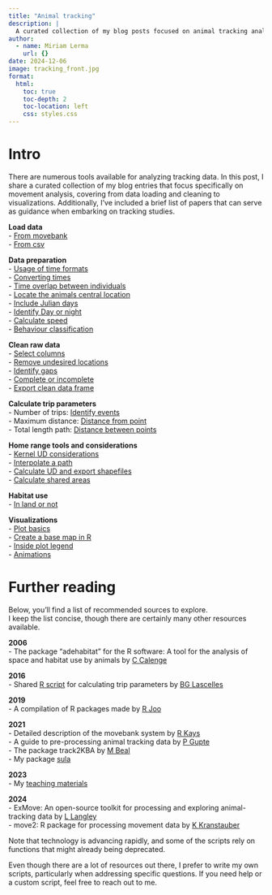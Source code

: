 ```yaml
---
title: "Animal tracking"
description: |
  A curated collection of my blog posts focused on animal tracking analysis.
author:
  - name: Miriam Lerma
    url: {}
date: 2024-12-06
image: tracking_front.jpg
format:
  html:
    toc: true
    toc-depth: 2
    toc-location: left
    css: styles.css
---
```


# Intro

There are numerous tools available for analyzing tracking data. In this post, I share a curated collection of my blog entries that focus specifically on movement analysis, covering from data loading and cleaning to visualizations. Additionally, I’ve included a brief list of papers that can serve as guidance when embarking on tracking studies.

**Load data**\
- [From movebank](https://miriamll.github.io/teaching_R/Tracking_0606.html#4)\
- [From csv](https://miriamll.github.io/teaching_R/Tracking_0606.html#20)

**Data preparation**\
- [Usage of time formats](https://www.miriam-lerma.com/posts/2022-06-30-time-formats/)\
- [Converting times](https://miriamll.github.io/teaching_R/Tracking_0606.html#36)\
- [Time overlap between individuals](https://www.miriam-lerma.com/posts/2022-02-24-timeoverlaps/)\
- [Locate the animals central location](https://www.miriam-lerma.com/posts/2022-07-01-nestlocation/)\
- [Include Julian days](https://www.miriam-lerma.com/posts/2022-08-17-count-days/)\
- [Identify Day or night](https://www.miriam-lerma.com/posts/2022-12-04-day-night/)\
- [Calculate speed](https://www.miriam-lerma.com/posts/2022-05-23-speed/)\
- [Behaviour classification](https://www.miriam-lerma.com/posts/2021-11-25-embc/)

**Clean raw data**\
- [Select columns](https://miriamll.github.io/teaching_R/Tracking_0606.html#30)\
- [Remove undesired locations](https://www.miriam-lerma.com/posts/2024-08-01-removelocs/)\
- [Identify gaps](https://www.miriam-lerma.com/posts/2022-10-04-identify-gaps/)\
- [Complete or incomplete](https://www.miriam-lerma.com/posts/2024-11-05-completeorincomplete/)\
- [Export clean data frame](https://miriamll.github.io/teaching_R/Tracking_0606.html#34)

**Calculate trip parameters**\
- Number of trips: [Identify events](https://www.miriam-lerma.com/posts/2024-09-19-identifyevents/)\
- Maximum distance: [Distance from point](https://www.miriam-lerma.com/posts/2024-06-04-pointsdistance/)\
- Total length path: [Distance between points](https://www.miriam-lerma.com/posts/2024-10-08-distancepoints/)

**Home range tools and considerations**\
- [Kernel UD considerations](https://www.miriam-lerma.com/posts/2022-09-13-hr-considerations/)\
- [Interpolate a path](https://www.miriam-lerma.com/posts/2024-07-05-interpolate/)\
- [Calculate UD and export shapefiles](https://www.miriam-lerma.com/posts/2021-09-24-home-range-adehabitathr/)\
- [Calculate shared areas](https://www.miriam-lerma.com/posts/2022-01-21-sharedareas/)

**Habitat use**\
- [In land or not](https://www.miriam-lerma.com/posts/2022-04-07-land-or-not/)

**Visualizations**\
- [Plot basics](https://miriamll.github.io/teaching_R/Tracking_0606.html#40)\
- [Create a base map in R](https://www.miriam-lerma.com/posts/2023-03-04-mapping-in-r/)\
- [Inside plot legend](https://www.miriam-lerma.com/posts/2023-10-02-inside-legend/)\
- [Animations](https://www.miriam-lerma.com/posts/2023-06-01-gganimate/)

# Further reading

Below, you'll find a list of recommended sources to explore.\
I keep the list concise, though there are certainly many other resources available.

**2006**\
- The package “adehabitat” for the R software: A tool for the analysis of space and habitat use by animals by [C Calenge](https://www.sciencedirect.com/science/article/pii/S0304380006001414)

**2016**\
- Shared [R script](https://onlinelibrary.wiley.com/action/downloadSupplement?doi=10.1111%2Fddi.12411&file=ddi12411-sup-0005-AppendixS5.r) for calculating trip parameters by [BG Lascelles](https://onlinelibrary.wiley.com/doi/10.1111/ddi.12411)

**2019**\
- A compilation of R packages made by [R Joo](https://besjournals.onlinelibrary.wiley.com/doi/full/10.1111/1365-2656.13116)

**2021**\
- Detailed description of the movebank system by [R Kays](https://besjournals.onlinelibrary.wiley.com/doi/full/10.1111/2041-210X.13767)\
- A guide to pre-processing animal tracking data by [P Gupte](https://besjournals.onlinelibrary.wiley.com/doi/full/10.1111/1365-2656.13610)\
- The package track2KBA by [M Beal](https://besjournals.onlinelibrary.wiley.com/doi/full/10.1111/2041-210X.13713)\
- My package [sula](https://github.com/MiriamLL/sula)

**2023**\
- My [teaching materials](https://www.miriam-lerma.com/teaching/2023-06-06-tracking/)

**2024**\
- ExMove: An open-source toolkit for processing and exploring animal-tracking data by [L Langley](https://besjournals.onlinelibrary.wiley.com/doi/full/10.1111/1365-2656.14111)\
- move2: R package for processing movement data by [K Kranstauber](https://besjournals.onlinelibrary.wiley.com/doi/full/10.1111/2041-210X.14383)

Note that technology is advancing rapidly, and some of the scripts rely on functions that might already being deprecated.

Even though there are a lot of resources out there, I prefer to write my own scripts, particularly when addressing specific questions. If you need help or a custom script, feel free to reach out to me.
